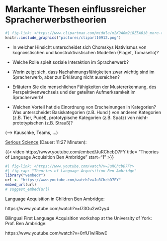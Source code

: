 # Markante Thesen einflussreicher Spracherwerbstheorien {#sec-theorien}

```r
#| fig-link: <https://www.clipartmax.com/middle/m2K9A0m2i8Z5A0i8_more-technology-icon-png/>
knitr::include_graphics("pictures/clipart10912.png")
```

- In welcher Hinsicht unterscheidet sich Chomskys Nativismus von kognivistischen und konstruktivistischen Modellen (Piaget, Tomasello)?

- Welche Rolle spielt soziale Interaktion im Spracherwerb?

- Worin zeigt sich, dass Nachahmungsfähigkeiten zwar wichtig sind im Spracherwerb, aber zur Erklärung nicht ausreichen? 

- Erläutern Sie die menschlichen Fähigkeiten der Mustererkennung, des Perspektivenwechsels und der geteilten Aufmerksamkeit im Spracherwerb!

- Welchen Vorteil hat die Einordnung von Erscheinungen in Kategorien? Was unterscheidet Basiskategorien (z.B. Hund ) von anderen Kategorien (z.B. Tier, Pudel), prototypische Kategorien (z.B. Spatz) von nicht-prototypischen (z.B. Strauß)?

(--> Kauschke, Teams, …)


[Serious Science](https://www.youtube.com/watch?v=JuRChcbD7FY) (Dauer: 11:27 Minuten):

{{< video https://www.youtube.com/embed/JuRChcbD7FY title= "Theories of Language Acquisition Ben Ambridge" start="1" >}}

```r
#| fig-link: <https://www.youtube.com/watch?v=JuRChcbD7FY>
#| fig-cap: "Theories of Language Acquisition Ben Ambridge"
library("vembedr")
url <- "https://www.youtube.com/watch?v=JuRChcbD7FY"
embed_url(url)
# suggest_embed(url)
```


Language Acquisition in Children Ben Ambridge:

https://www.youtube.com/watch?v=I73Ou2wOyy4

Bilingual First Language Acquisition workshop at the University of York: Prof. Ben Ambridge: 

https://www.youtube.com/watch?v=0rfU1wlRbwE

